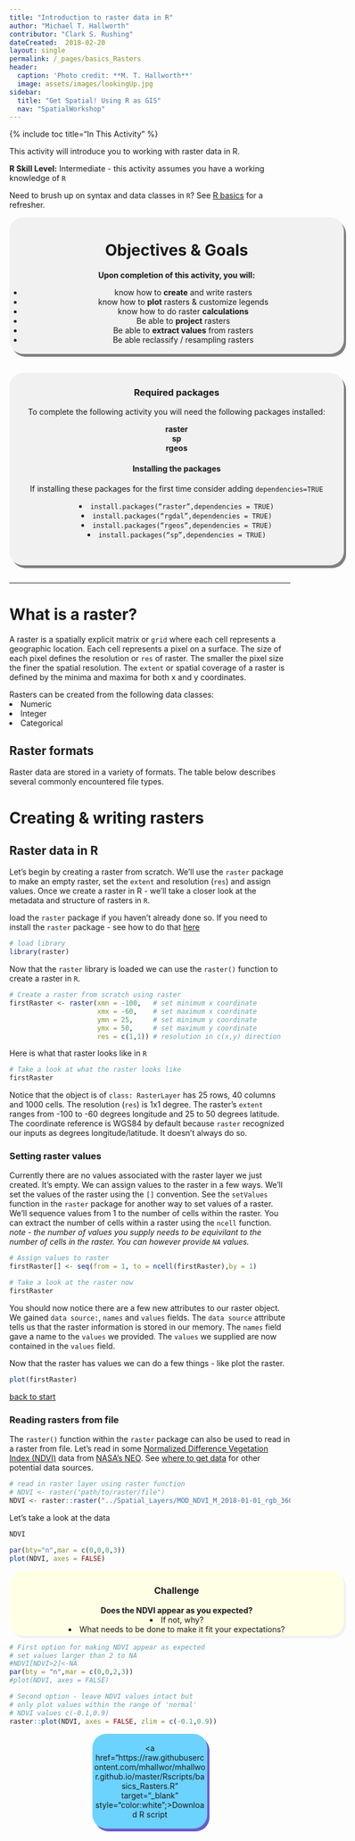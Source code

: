 ```yaml
---
title: "Introduction to raster data in R"
author: "Michael T. Hallworth"
contributor: "Clark S. Rushing"
dateCreated:  2018-02-20
layout: single
permalink: /_pages/basics_Rasters
header:
  caption: 'Photo credit: **M. T. Hallworth**'
  image: assets/images/lookingUp.jpg
sidebar:
  title: "Get Spatial! Using R as GIS"
  nav: "SpatialWorkshop"
---
```

{% include toc title="In This Activity" %}

<a name="TOP"></a>

This activity will introduce you to working with raster data in R.

**R Skill Level:** Intermediate - this activity assumes you have a working knowledge of `R` 

Need to brush up on syntax and data classes in `R`? See <a href= "{{ site.baseurl }}/_pages/R_basics" target = "_blank">R basics</a> for a refresher.

<div style="background-color:rgba(0, 0, 0, 0.0470588); border-radius: 25px; text-align:center; vertical-align: middle; padding:3px 0; width: 600px; margin: auto; box-shadow: 4px 5px gray;">

<h1>Objectives & Goals</h1>      
<b>Upon completion of this activity, you will:</b>
<ul>
<li>know how to <strong>create</strong> and write rasters</li>   
<li>know how to <strong>plot</strong> rasters & customize legends</li>
<li>know how to do raster <strong>calculations</strong></li>
<li>Be able to <strong>project</strong> rasters</li>             
<li>Be able to <strong>extract values</strong> from rasters</li>             
<li>Be able reclassify / resampling rasters</li> 
</ul>
</div>

<br>
<br>
<a name="install.packages"></a>
<div style="background-color:rgba(0, 1, 1, 0.0470588); border-radius: 25px; text-align:center; vertical-align: middle; padding:2px 0; width: 600px; margin: auto; box-shadow: 4px 5px gray;">

<h3> Required packages</h3> 
To complete the following activity you will need the following packages installed:

<strong>raster</strong>                  
<strong>sp</strong>        
<strong>rgeos</strong>            
  
<h4>Installing the packages</h4>     
If installing these packages for the first time consider adding <code>dependencies=TRUE</code>        

<li><code>install.packages("raster",dependencies = TRUE)</code></li>
<li><code>install.packages("rgdal",dependencies = TRUE)</code></li>
<li><code>install.packages("rgeos",dependencies = TRUE)</code></li>
<li><code>install.packages("sp",dependencies = TRUE)</code></li>
<br> 
</div>
        
<br>
<hr> 

# What is a raster?    
A raster is a spatially explicit matrix or `grid` where each cell represents a geographic location. Each cell represents a pixel on a surface. The size of each pixel defines the resolution or `res` of raster. The smaller the pixel size the finer the spatial resolution. The `extent` or spatial coverage of a raster is defined by the minima and maxima for both x and y coordinates.

Rasters can be created from the following data classes:
<ui>
<li> Numeric </li>
<li> Integer </li>
<li> Categorical </li>
</ui>

## Raster formats 
Raster data are stored in a variety of formats. The table below describes several commonly encountered file types. 

# Creating & writing rasters   
## Raster data in R
Let's begin by creating a raster from scratch. We'll use the `raster` package to make an empty raster, set the `extent` and resolution (`res`) and assign values. Once we create a raster in R - we'll take a closer look at the metadata and structure of rasters in `R`.

load the `raster` package if you haven't already done so. If you need to install the `raster` package - see how to do that [here](#install.packages)
```r
# load library
library(raster)
```

Now that the `raster` library is loaded we can use the `raster()` function to create a raster in `R`. 
```r
# Create a raster from scratch using raster
firstRaster <- raster(xmn = -100,   # set minimum x coordinate
                      xmx = -60,    # set maximum x coordinate
                      ymn = 25,     # set minimum y coordinate
                      ymx = 50,     # set maximum y coordinate
                      res = c(1,1)) # resolution in c(x,y) direction
```

Here is what that raster looks like in `R`
```r
# Take a look at what the raster looks like
firstRaster
```
Notice that the object is of `class: RasterLayer` has 25 rows, 40 columns and 1000 cells. The resolution (`res`) is 1x1 degree. The raster's `extent` ranges from -100 to -60 degrees longitude and 25 to 50 degrees latitude. The coordinate reference is WGS84 by default because `raster` recognized our inputs as degrees longitude/latitude. It doesn't always do so. 

### Setting raster values
Currently there are no values associated with the raster layer we just created. It's empty. We can assign values to the raster in a few ways. We'll set the values of the raster using the `[]` convention. See the `setValues` function in the `raster` package for another way to set values of a raster. We'll sequence values from 1 to the number of cells within the raster. You can extract the number of cells within a raster using the `ncell` function.   
*note - the number of values you supply needs to be equivilant to the number of cells in the raster. You can however provide `NA` values.*
```r
# Assign values to raster 
firstRaster[] <- seq(from = 1, to = ncell(firstRaster),by = 1)

# Take a look at the raster now
firstRaster
```

You should now notice there are a few new attributes to our raster object. We gained `data source:`, `names` and `values` fields. The `data source` attribute tells us that the raster information is stored in our memory. The `names` field gave a name to the `values` we provided. The `values` we supplied are now contained in the `values` field. 

Now that the raster has values we can do a few things - like plot the raster.
```r
plot(firstRaster)
```

[back to start](#TOP)

### Reading rasters from file

The `raster()` function within the `raster` package can also be used to read in a raster from file. Let's read in some <a href = "https://neo.sci.gsfc.nasa.gov/view.php?datasetId=MOD_NDVI_M&date=2018-01-01" target="_blank">Normalized Difference Vegetation Index (NDVI)</a> data from <a href="https://neo.sci.gsfc.nasa.gov/" target="_blank">NASA's NEO</a>. See <a href = "https://mhallwor.github.io/_pages/whereToGetData.html" target = "_blank">where to get data</a> for other potential data sources. 

```r
# read in raster layer using raster function
# NDVI <- raster("path/to/raster/file")
NDVI <- raster::raster("../Spatial_Layers/MOD_NDVI_M_2018-01-01_rgb_3600x1800.FLOAT.TIFF")
```

Let's take a look at the data
```r
NDVI
```

```r
par(bty="n",mar = c(0,0,0,3))
plot(NDVI, axes = FALSE)
```
<div style="background-color: #ffffe6; border-radius: 25px; text-align:center; vertical-align: middle; padding: 3px 0; margin: auto; width:600px; box-shadow: 4px 5px #f2f2f2;"> 
<h3><strong>Challenge</strong></h3>
<strong>Does the NDVI appear as you expected?</strong>
<li> If not, why? </li>
<li> What needs to be done to make it fit your expectations?</li>
</div>
```r
# First option for making NDVI appear as expected
# set values larger than 2 to NA 
#NDVI[NDVI>2]<-NA
par(bty = "n",mar = c(0,0,2,3))
#plot(NDVI, axes = FALSE)

# Second option - leave NDVI values intact but
# only plot values within the range of 'normal' 
# NDVI values c(-0.1,0.9)
raster::plot(NDVI, axes = FALSE, zlim = c(-0.1,0.9))
```

<div style="background-color:rgb(108, 211, 254); border-radius: 25px; text-align:center; vertical-align: middle; padding: 3px 3px; margin: auto; width:200px; box-shadow: 4px 5px #6a5acd;">
<a href="https://raw.githubusercontent.com/mhallwor/mhallwor.github.io/master/Rscripts/basics_Rasters.R" target="_blank" style="color:white";>Download R script</a>
</div>